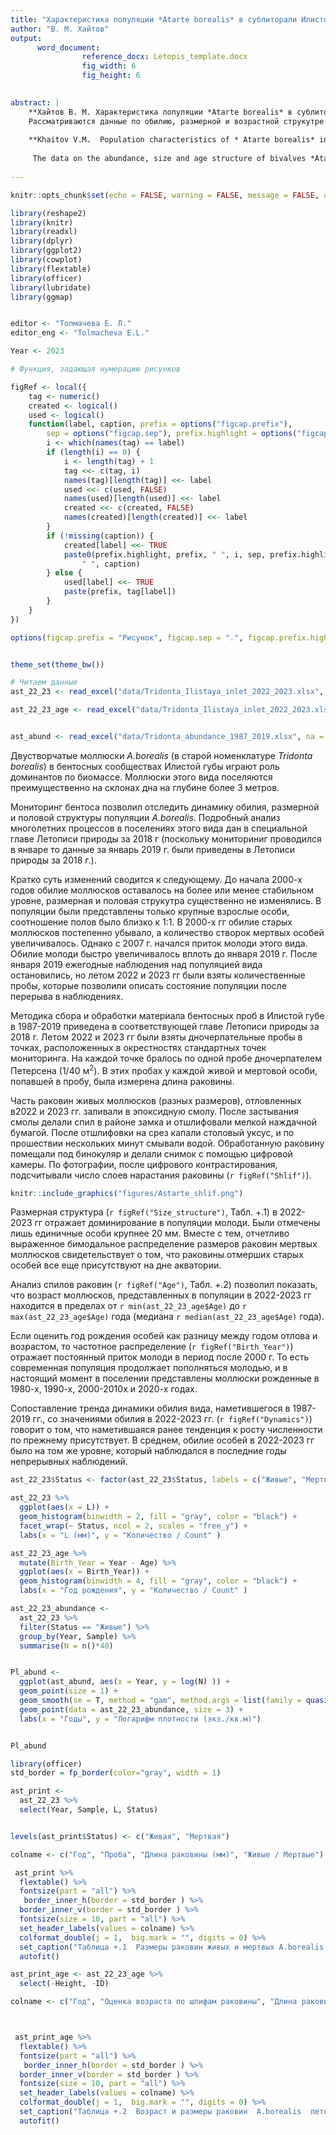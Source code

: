 ```yaml
---
title: "Характеристика популяции *Atarte borealis* в сублиторали Илистой губы острова Горелого (Лувеньгский архипелаг) летом 2022-2023 гг. "
author: "В. М. Хайтов"
output: 
      word_document:
                reference_docx: Letopis_template.docx
                fig_width: 6
                fig_height: 6

 
abstract: |
    **Хайтов В. М. Характеристика популяции *Atarte borealis* в сублиторали Илистой губы острова Горелого (Лувеньгский архипелаг) летом 2022-2023 гг. ** // Толмачева Е. Л.  (ред.) Летопись природы Кадалакшского заповедника за 2023 год (ежегодный отчет). Кандалакша. Т.1 (Летопись природы Кандалакшского заповедника, кн. ++)
    Рассматриваются данные по обилию, размерной и возрастной струкутре двустворчатых моллюсков *Atarte borealis* в сублиторали Илистой губы по данным количественных сборов, проведенных летом 2022 и 2023 гг.   
    
    **Khaitov V.M.  Population characteristics of * Atarte borealis* in the Ilistaya inlet (Gorely island) in the summer of 2022-2023** // Tolmacheva E. L. (ed.)  The Chronicle of Nature by the Kandalaksha Reserve for 2023 (Annual report).  Kandalaksha. V.1. (The Chronicle of Nature by the Kandalaksha Reserve, Book N ++)
    
     The data on the abundance, size and age structure of bivalves *Atarte borealis* in the sublittoral of Ilista Bay based on quantitative collections conducted in the summers of 2022 and 2023 are reviewed.   
      
---
```


```r

knitr::opts_chunk$set(echo = FALSE, warning = FALSE, message = FALSE, dpi=300)

library(reshape2)
library(knitr)
library(readxl)
library(dplyr)
library(ggplot2)
library(cowplot)
library(flextable)
library(officer)
library(lubridate)
library(ggmap)


editor <- "Толмачева Е. Л."
editor_eng <- "Tolmacheva E.L."

Year <- 2023

# Функция, задающая нумерацию рисунков

figRef <- local({
    tag <- numeric()
    created <- logical()
    used <- logical()
    function(label, caption, prefix = options("figcap.prefix"), 
        sep = options("figcap.sep"), prefix.highlight = options("figcap.prefix.highlight")) {
        i <- which(names(tag) == label)
        if (length(i) == 0) {
            i <- length(tag) + 1
            tag <<- c(tag, i)
            names(tag)[length(tag)] <<- label
            used <<- c(used, FALSE)
            names(used)[length(used)] <<- label
            created <<- c(created, FALSE)
            names(created)[length(created)] <<- label
        }
        if (!missing(caption)) {
            created[label] <<- TRUE
            paste0(prefix.highlight, prefix, " ", i, sep, prefix.highlight, 
                " ", caption)
        } else {
            used[label] <<- TRUE
            paste(prefix, tag[label])
        }
    }
})

options(figcap.prefix = "Рисунок", figcap.sep = ".", figcap.prefix.highlight = "**")


theme_set(theme_bw())

```




```r
# Читаем данные
ast_22_23 <- read_excel("data/Tridonta_Ilistaya_inlet_2022_2023.xlsx", sheet = "Size", na = "NA")

ast_22_23_age <- read_excel("data/Tridonta_Ilistaya_inlet_2022_2023.xlsx", sheet = "Age_assessment", na = "NA")


ast_abund <- read_excel("data/Tridonta_abundance_1987_2019.xlsx", na = "NA")

```





Двустворчатые моллюски *A.borealis* (в старой номенклатуре *Tridonta borealis*) в бентосных сообществах Илистой губы играют роль доминантов по биомассе. Моллюски этого вида поселяются преимущественно на склонах дна на глубине более 3 метров. 

Мониторинг бентоса позволил отследить динамику обилия, размерной и половой структуры  популяции *A.borealis*. Подробный анализ многолетних процессов в поселениях этого вида дан в специальной главе Летописи природы за 2018 г (поскольку мониториниг проводился в январе то данные за январь 2019 г. были приведены в Летописи природы за 2018 г.). 

Кратко суть изменений сводится к следующему. До начала 2000-х годов обилие моллюсков оставалось на более или менее стабильном уровне, размерная и половая струкутра существенно не изменялись. В популяции  были представлены только крупные взрослые особи, соотношение полов было близко к 1:1. В 2000-х гг обилие старых моллюсков постепенно убывало, а количество створок мертвых особей увеличивалось. Однако с 2007 г. начался приток молоди этого вида. Обилие молоди быстро увеличивалось вплоть до января 2019 г. После января 2019 ежегодные наблюдения над популяцией вида остановились, но летом 2022 и 2023 гг были взяты количественные пробы, которые позволили описать состояние популяции после перерыва в наблюдениях.


Методика сбора и обработки материала бентосных проб в Илистой губе в 1987-2019 приведена в соответствующей главе Летописи природы за 2018 г. Летом 2022 и 2023 гг были взяты дночерпательные пробы в точках, расположенных в окрестностях стандартных точек мониторинга. На каждой точке бралось по одной пробе дночерпателем Петерсена (1/40 м^2^). В этих пробах у каждой живой и мертовой особи, попавшей в пробу, была измерена длина раковины. 

Часть раковин живых моллюсков (разных размеров), отловленных в2022 и 2023 гг. заливали в эпоксидную смолу. После застывания смолы делали спил в районе замка и отшлифовали мелкой наждачной бумагой. После отшлифовки на срез капали столовый уксус, и по прошествии нескольких минут смывали водой. Обработанную раковину помещали под бинокуляр и делали снимок с помощью цифровой камеры. По фотографии, после цифрового контрастирования, подсчитывали число слоев нарастания раковины (`r figRef("Shlif")`).



```r

knitr::include_graphics("figures/Astarte_shlif.png")

```

Размерная структура (`r figRef("Size_structure")`, Табл. +.1) в 2022-2023 гг отражает доминирование в популяции молоди. Были отмечены лишь единичные особи крупнее 20 мм. Вместе с тем, отчетливо выраженное бимодальное распределение размеров раковин мертвых моллюсков свидетельствует о том, что раковины отмерших старых особей все еще присутствуют на дне акватории.    


Анализ спилов раковин (`r figRef("Age")`, Табл. +.2) позволил показать, что возраст моллюсков, представленных в популяции в 2022-2023 гг находится в пределах от `r min(ast_22_23_age$Age)` до `r max(ast_22_23_age$Age)` года (медиана `r median(ast_22_23_age$Age)` года). 

Если оценить год рождения особей как разницу между годом отлова и возрастом, то частотное распределение (`r figRef("Birth_Year")`) отражает постоянный приток молоди в период после 2000 г.  То есть современная популяция продолжает пополняться молодью, и в настоящий момент в поселении представлены моллюски рожденные в 1980-х, 1990-х, 2000-2010х и 2020-х годах. 

Сопоставление тренда динамики обилия вида, наметившегося в 1987-2019 гг., со значениями обилия в 2022-2023 гг. (`r figRef("Dynamics")`) говорит о том, что наметившаяся ранее тенденция к росту численности по прежнему присутствует. В среднем, обилие особей в 2022-2023 гг было на том же уровне, который наблюдался в последние годы непрерывных наблюдений.   



```r

ast_22_23$Status <- factor(ast_22_23$Status, labels = c("Живые", "Мертвые"))

ast_22_23 %>% 
  ggplot(aes(x = L)) + 
  geom_histogram(binwidth = 2, fill = "gray", color = "black") + 
  facet_wrap(~ Status, ncol = 2, scales = "free_y") + 
  labs(x = "L (мм)", y = "Количество / Count" )


```






```r

ast_22_23_age %>% 
  mutate(Birth_Year = Year - Age) %>% 
  ggplot(aes(x = Birth_Year)) + 
  geom_histogram(binwidth = 4, fill = "gray", color = "black") +
  labs(x = "Год рождения", y = "Количество / Count" )


```



```r


ast_22_23_abundance <- 
  ast_22_23 %>% 
  filter(Status == "Живые") %>% 
  group_by(Year, Sample) %>% 
  summarise(N = n()*40)


Pl_abund <- 
  ggplot(ast_abund, aes(x = Year, y = log(N) )) + 
  geom_point(size = 1) + 
  geom_smooth(se = T, method = "gam", method.args = list(family = quasipoisson())) +
  geom_point(data = ast_22_23_abundance, size = 3) +
  labs(x = "Годы", y = "Логарифм плотности (экз./кв.м)")


Pl_abund

```




\pagebreak


```r
library(officer)
std_border = fp_border(color="gray", width = 1)

ast_print <- 
  ast_22_23 %>% 
  select(Year, Sample, L, Status)


levels(ast_print$Status) <- c("Живая", "Мертвая")

colname <- c("Год", "Проба", "Длина раковины (мм)", "Живые / Мертвые")

 ast_print %>% 
  flextable() %>% 
  fontsize(part = "all") %>% 
   border_inner_h(border = std_border ) %>% 
  border_inner_v(border = std_border ) %>% 
  fontsize(size = 10, part = "all") %>% 
  set_header_labels(values = colname) %>% 
  colformat_double(j = 1,  big.mark = "", digits = 0) %>% 
  set_caption("Таблица +.1  Размеры раковин живых и мертвых А.borealis  летом 2022-2023 гг. Shell sizes of live and dead A.borealis in the summer of 2022-2023.") %>% 
  autofit()
```


\pagebreak

```r

ast_print_age <- ast_22_23_age %>% 
  select(-Height, -ID)

colname <- c("Год", "Оценка возраста по шлифам раковины", "Длина раковины (мм)")



 ast_print_age %>% 
  flextable() %>% 
  fontsize(part = "all") %>% 
   border_inner_h(border = std_border ) %>% 
  border_inner_v(border = std_border ) %>% 
  fontsize(size = 10, part = "all") %>% 
  set_header_labels(values = colname) %>% 
  colformat_double(j = 1,  big.mark = "", digits = 0) %>% 
  set_caption("Таблица +.2  Возраст и размеры раковин  А.borealis  летом 2022-2023 гг. Age and shell sizes of A.borealis in the summer of 2022-2023.") %>% 
  autofit()


```


